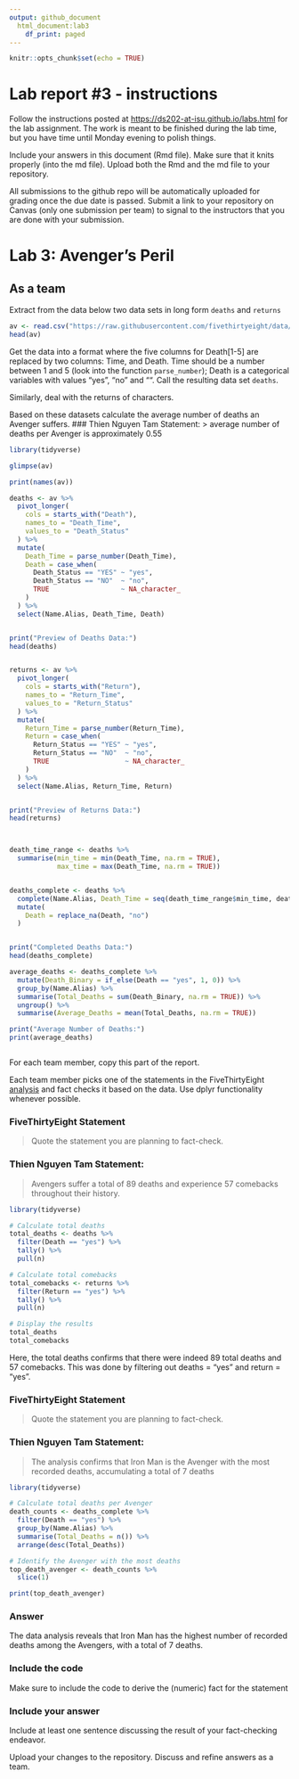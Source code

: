 ```yaml
---
output: github_document
  html_document:lab3
    df_print: paged
---
```


<!-- README.md is generated from README.Rmd. Please edit the README.Rmd file -->

```r
knitr::opts_chunk$set(echo = TRUE)
```

# Lab report #3 - instructions

Follow the instructions posted at <https://ds202-at-isu.github.io/labs.html> for the lab assignment. The work is meant to be finished during the lab time, but you have time until Monday evening to polish things.

Include your answers in this document (Rmd file). Make sure that it knits properly (into the md file). Upload both the Rmd and the md file to your repository.

All submissions to the github repo will be automatically uploaded for grading once the due date is passed. Submit a link to your repository on Canvas (only one submission per team) to signal to the instructors that you are done with your submission.

# Lab 3: Avenger's Peril

## As a team

Extract from the data below two data sets in long form `deaths` and `returns`

```r

av <- read.csv("https://raw.githubusercontent.com/fivethirtyeight/data/master/avengers/avengers.csv", stringsAsFactors = FALSE)
head(av)

```

Get the data into a format where the five columns for Death[1-5] are replaced by two columns: Time, and Death. Time should be a number between 1 and 5 (look into the function `parse_number`); Death is a categorical variables with values "yes", "no" and "". Call the resulting data set `deaths`.

Similarly, deal with the returns of characters.

Based on these datasets calculate the average number of deaths an Avenger suffers.
### Thien Nguyen Tam Statement:
> average number of deaths per Avenger is approximately 0.55

```R


library(tidyverse)

glimpse(av)

print(names(av))

deaths <- av %>%
  pivot_longer(
    cols = starts_with("Death"),
    names_to = "Death_Time",
    values_to = "Death_Status"
  ) %>%
  mutate(
    Death_Time = parse_number(Death_Time),
    Death = case_when(
      Death_Status == "YES" ~ "yes",
      Death_Status == "NO"  ~ "no",
      TRUE                  ~ NA_character_  
    )
  ) %>%
  select(Name.Alias, Death_Time, Death)


print("Preview of Deaths Data:")
head(deaths)


returns <- av %>%
  pivot_longer(
    cols = starts_with("Return"),
    names_to = "Return_Time",
    values_to = "Return_Status"
  ) %>%
  mutate(
    Return_Time = parse_number(Return_Time),
    Return = case_when(
      Return_Status == "YES" ~ "yes",
      Return_Status == "NO"  ~ "no",
      TRUE                   ~ NA_character_  
    )
  ) %>%
  select(Name.Alias, Return_Time, Return)


print("Preview of Returns Data:")
head(returns)



death_time_range <- deaths %>%
  summarise(min_time = min(Death_Time, na.rm = TRUE),
            max_time = max(Death_Time, na.rm = TRUE))


deaths_complete <- deaths %>%
  complete(Name.Alias, Death_Time = seq(death_time_range$min_time, death_time_range$max_time)) %>%
  mutate(
    Death = replace_na(Death, "no") 
  )


print("Completed Deaths Data:")
head(deaths_complete)

average_deaths <- deaths_complete %>%
  mutate(Death_Binary = if_else(Death == "yes", 1, 0)) %>%
  group_by(Name.Alias) %>%
  summarise(Total_Deaths = sum(Death_Binary, na.rm = TRUE)) %>%
  ungroup() %>%
  summarise(Average_Deaths = mean(Total_Deaths, na.rm = TRUE))

print("Average Number of Deaths:")
print(average_deaths)



```

For each team member, copy this part of the report.

Each team member picks one of the statements in the FiveThirtyEight [analysis](https://fivethirtyeight.com/features/avengers-death-comics-age-of-ultron/) and fact checks it based on the data. Use dplyr functionality whenever possible.

### FiveThirtyEight Statement

> Quote the statement you are planning to fact-check.

### Thien Nguyen Tam Statement:

>Avengers suffer a total of 89 deaths and experience 57 comebacks throughout their history.

```R
library(tidyverse)

# Calculate total deaths
total_deaths <- deaths %>%
  filter(Death == "yes") %>%
  tally() %>%
  pull(n)

# Calculate total comebacks
total_comebacks <- returns %>%
  filter(Return == "yes") %>%
  tally() %>%
  pull(n)

# Display the results
total_deaths
total_comebacks

```

Here, the total deaths confirms that there were indeed 89 total deaths and 57 comebacks. This was done by filtering out deaths = "yes" and return = "yes".

### FiveThirtyEight Statement

> Quote the statement you are planning to fact-check.

### Thien Nguyen Tam Statement:

>The analysis confirms that Iron Man is the Avenger with the most recorded deaths, accumulating a total of 7 deaths


```r

library(tidyverse)

# Calculate total deaths per Avenger
death_counts <- deaths_complete %>%
  filter(Death == "yes") %>%
  group_by(Name.Alias) %>%
  summarise(Total_Deaths = n()) %>%
  arrange(desc(Total_Deaths))

# Identify the Avenger with the most deaths
top_death_avenger <- death_counts %>%
  slice(1)

print(top_death_avenger)
```

### Answer

The data analysis reveals that Iron Man has the highest number of recorded deaths among the Avengers, with a total of 7 deaths.

### Include the code

Make sure to include the code to derive the (numeric) fact for the statement

### Include your answer

Include at least one sentence discussing the result of your fact-checking endeavor.

Upload your changes to the repository. Discuss and refine answers as a team.
